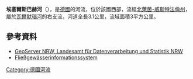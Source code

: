 {{Coord|52|9|34|N|8|28|58|E|display=title}}

'''埃塞爾斯巴赫河'''（{{lang-de|Eselsbach}}），是[[德國|德國]]的河流，位於該國西部，流經[[北萊茵-威斯特法倫州|北萊茵-威斯特法倫州]]，屬於[[瓦爾默瑙河|瓦爾默瑙河]]的右支流，河道全長3.1公里，流域面積3平方公里。

==參考資料==
* [http://www.geoserver.nrw.de/ GeoServer NRW, Landesamt für Datenverarbeitung und Statistik NRW]{{Wayback|url=http://www.geoserver.nrw.de/ |date=20161204115214 }}
* [https://web.archive.org/web/20120808152043/http://fisdt.de/wrrl/page/begruessung.html Fließgewässerinformationssystem]

{{Germany-geo-stub}}
[[Category:德國河流|Category:德國河流]]